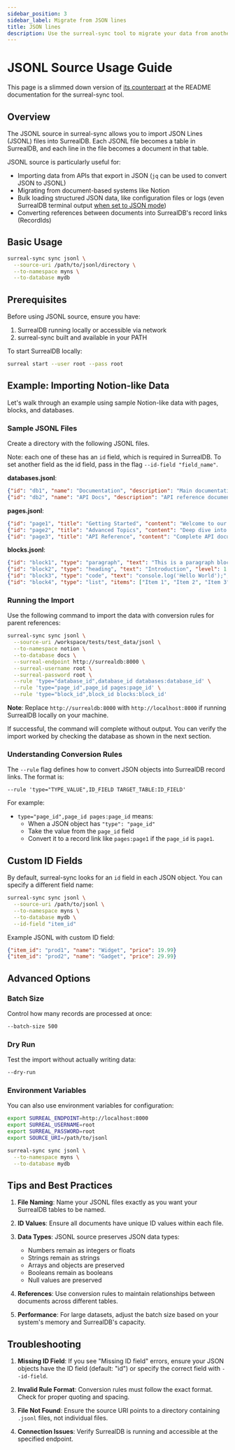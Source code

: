 ```yaml
---
sidebar_position: 3
sidebar_label: Migrate from JSON lines
title: JSON lines
description: Use the surreal-sync tool to migrate your data from another database to SurrealDB.
---
```


# JSONL Source Usage Guide

This page is a slimmed down version of [its counterpart](https://github.com/surrealdb/surreal-sync/blob/main/docs/jsonl.md) at the README documentation for the surreal-sync tool.

## Overview

The JSONL source in surreal-sync allows you to import JSON Lines (JSONL) files into SurrealDB. Each JSONL file becomes a table in SurrealDB, and each line in the file becomes a document in that table.

JSONL source is particularly useful for:

- Importing data from APIs that export in JSON (`jq` can be used to convert JSON to JSONL)
- Migrating from document-based systems like Notion
- Bulk loading structured JSON data, like configuration files or logs (even SurrealDB terminal output [when set to JSON mode](/blog/two-new-ways-to-keep-an-eye-on-your-surrealdb-database#saving-logging-output-as-a-file))
- Converting references between documents into SurrealDB's record links (RecordIds)

## Basic Usage

```bash
surreal-sync sync jsonl \
  --source-uri /path/to/jsonl/directory \
  --to-namespace myns \
  --to-database mydb
```

## Prerequisites

Before using JSONL source, ensure you have:

1. SurrealDB running locally or accessible via network
2. surreal-sync built and available in your PATH

To start SurrealDB locally:

```bash
surreal start --user root --pass root
```

## Example: Importing Notion-like Data

Let's walk through an example using sample Notion-like data with pages, blocks, and databases.

### Sample JSONL Files

Create a directory with the following JSONL files.

Note: each one of these has an `id` field, which is required in SurrealDB. To set another field as the id field, pass in the flag `--id-field "field_name"`.

**databases.jsonl**:

```json
{"id": "db1", "name": "Documentation", "description": "Main documentation database", "created_at": "2023-12-01T10:00:00Z", "properties": {"status": "active", "version": 1.0}}
{"id": "db2", "name": "API Docs", "description": "API reference documentation", "created_at": "2023-12-15T10:00:00Z", "properties": {"status": "beta", "version": 0.5}}
```

**pages.jsonl**:

```json
{"id": "page1", "title": "Getting Started", "content": "Welcome to our documentation", "parent": {"type": "database_id", "database_id": "db1"}, "created_at": "2024-01-01T10:00:00Z"}
{"id": "page2", "title": "Advanced Topics", "content": "Deep dive into advanced features", "parent": {"type": "page_id", "page_id": "page1"}, "created_at": "2024-01-02T10:00:00Z"}
{"id": "page3", "title": "API Reference", "content": "Complete API documentation", "parent": {"type": "database_id", "database_id": "db2"}, "created_at": "2024-01-03T10:00:00Z"}
```

**blocks.jsonl**:

```json
{"id": "block1", "type": "paragraph", "text": "This is a paragraph block", "parent": {"type": "page_id", "page_id": "page1"}, "order": 1}
{"id": "block2", "type": "heading", "text": "Introduction", "level": 1, "parent": {"type": "page_id", "page_id": "page1"}, "order": 2}
{"id": "block3", "type": "code", "text": "console.log('Hello World');", "language": "javascript", "parent": {"type": "page_id", "page_id": "page2"}, "order": 1}
{"id": "block4", "type": "list", "items": ["Item 1", "Item 2", "Item 3"], "parent": {"type": "block_id", "block_id": "block2"}, "order": 3}
```

### Running the Import

Use the following command to import the data with conversion rules for parent references:

```bash
surreal-sync sync jsonl \
  --source-uri /workspace/tests/test_data/jsonl \
  --to-namespace notion \
  --to-database docs \
  --surreal-endpoint http://surrealdb:8000 \
  --surreal-username root \
  --surreal-password root \
  --rule 'type="database_id",database_id databases:database_id' \
  --rule 'type="page_id",page_id pages:page_id' \
  --rule 'type="block_id",block_id blocks:block_id'
```

**Note**: Replace `http://surrealdb:8000` with `http://localhost:8000` if running SurrealDB locally on your machine.

If successful, the command will complete without output. You can verify the import worked by checking the database as shown in the next section.

### Understanding Conversion Rules

The `--rule` flag defines how to convert JSON objects into SurrealDB record links. The format is:

```
--rule 'type="TYPE_VALUE",ID_FIELD TARGET_TABLE:ID_FIELD'
```

For example:

- `type="page_id",page_id pages:page_id` means:
  - When a JSON object has `"type": "page_id"`
  - Take the value from the `page_id` field
  - Convert it to a record link like `pages:page1` if the `page_id` is `page1`.

## Custom ID Fields

By default, surreal-sync looks for an `id` field in each JSON object. You can specify a different field name:

```bash
surreal-sync sync jsonl \
  --source-uri /path/to/jsonl \
  --to-namespace myns \
  --to-database mydb \
  --id-field "item_id"
```

Example JSONL with custom ID field:
```json
{"item_id": "prod1", "name": "Widget", "price": 19.99}
{"item_id": "prod2", "name": "Gadget", "price": 29.99}
```

## Advanced Options

### Batch Size
Control how many records are processed at once:
```bash
--batch-size 500
```

### Dry Run
Test the import without actually writing data:
```bash
--dry-run
```

### Environment Variables
You can also use environment variables for configuration:
```bash
export SURREAL_ENDPOINT=http://localhost:8000
export SURREAL_USERNAME=root
export SURREAL_PASSWORD=root
export SOURCE_URI=/path/to/jsonl

surreal-sync sync jsonl \
  --to-namespace myns \
  --to-database mydb
```

## Tips and Best Practices

1. **File Naming**: Name your JSONL files exactly as you want your SurrealDB tables to be named.

2. **ID Values**: Ensure all documents have unique ID values within each file.

3. **Data Types**: JSONL source preserves JSON data types:
   - Numbers remain as integers or floats
   - Strings remain as strings
   - Arrays and objects are preserved
   - Booleans remain as booleans
   - Null values are preserved

4. **References**: Use conversion rules to maintain relationships between documents across different tables.

5. **Performance**: For large datasets, adjust the batch size based on your system's memory and SurrealDB's capacity.

## Troubleshooting

1. **Missing ID Field**: If you see "Missing ID field" errors, ensure your JSON objects have the ID field (default: "id") or specify the correct field with `--id-field`.

2. **Invalid Rule Format**: Conversion rules must follow the exact format. Check for proper quoting and spacing.

3. **File Not Found**: Ensure the source URI points to a directory containing `.jsonl` files, not individual files.

4. **Connection Issues**: Verify SurrealDB is running and accessible at the specified endpoint.